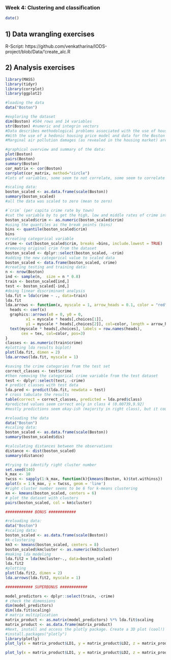 ### Week 4: Clustering and classification

```r
date() 
```

## 1) Data wrangling exercises 
R-Script:
https://github.com/venkatharina/IODS-project/blob/Data/'create_alc.R

## 2) Analysis exercises

```r

library(MASS)
library(tidyr)
library(corrplot)
library(ggplot2)

#loading the data
data("Boston")

#exploring the dataset
dim(Boston) #504 rows and 14 variables
str(Boston) #numeric and integrin vectors
#Data describes methodological problems associated with the use of housing market data to measure the willingness to pay for clean air
#With the use of a hedonic housing price model and data for the Boston metropolitan area, quantitative estimates of the willingness to pay for air quality improvements are generated
#Marginal air pollution damages (as revealed in the housing market) are found to increase with the level of air pollution and with household income

#graphical overview and summary of the data:
plot(Boston)
pairs(Boston)
summary(Boston)
cor_matrix <- cor(Boston) 
corrplot(cor_matrix, method="circle")
#lots of variables, some seem to not correlate, some seem to correlate negative/positive to each others

#scaling data:
boston_scaled <- as.data.frame(scale(Boston))
summary(boston_scaled)
#all the data was scaled to zero (mean to zero)

#`crim` (per capita crime rate by town)
#cut the variable by to get the high, low and middle rates of crime into their own categories
boston_scaled$crim <- as.numeric(boston_scaled$crim)
#using the quantiles as the break points (bins)
bins <- quantile(boston_scaled$crim)
bins
#creating categorical variable
crime <- cut(boston_scaled$crim, breaks =bins, include.lowest = TRUE)
#removing original crim from the dataset
boston_scaled <- dplyr::select(boston_scaled, -crim)
#adding the new categorical value to scaled data
boston_scaled <- data.frame(boston_scaled, crime)
#creating testing and training data:
n <- nrow(Boston)
ind <- sample(n,  size = n * 0.8)
train <- boston_scaled[ind,]
test <- boston_scaled[-ind,]
#doing linear discriminant analysis
lda.fit = lda(crime ~ ., data=train)
lda.fit
lda.arrows <- function(x, myscale = 1, arrow_heads = 0.1, color = "red", tex = 0.75, choices = c(1,2)){
  heads <- coef(x)
  graphics::arrows(x0 = 0, y0 = 0, 
         x1 = myscale * heads[,choices[1]], 
         y1 = myscale * heads[,choices[2]], col=color, length = arrow_heads)
  text(myscale * heads[,choices], labels = row.names(heads), 
       cex = tex, col=color, pos=3)
}
classes <- as.numeric(train$crime)
#plotting lda results biplot)
plot(lda.fit, dimen = 2)
lda.arrows(lda.fit, myscale = 1)

#saving the crime categories from the test set
correct_classes <- test$crime
#then removing the categorical crime variable from the test dataset
test <- dplyr::select(test, -crime)
# predict classes with test data
lda.pred <- predict(lda.fit, newdata = test)
# cross tabulate the results
table(correct = correct_classes, predicted = lda.pred$class)
#predicted values seem correct only in class 4 (0.00739,9.92)
#mostly predictions seem okay-ish (majority in right class), but it could be better

#reloading the data
data("Boston")
#scaling data:
boston_scaled <- as.data.frame(scale(Boston))
summary(boston_scaled$dis)

#calculating distances between the observations
distance <- dist(boston_scaled)
summary(distance)

#trying to identify right cluster number
set.seed(140)
k_max <- 10
twcss <- sapply(1:k_max, function(k){kmeans(Boston, k)$tot.withinss})
qplot(x = 1:k_max, y = twcss, geom = 'line')
#right cluster number seems to be 6 for k-means clustering
km <- kmeans(boston_scaled, centers = 6)
# plot the dataset with clusters
pairs(boston_scaled, col = km$cluster)

############ BONUS ############

#reloading data:
data("Boston")
#scaling data:
boston_scaled <- as.data.frame(scale(Boston))
#k-clustering
km3 <- kmeans(boston_scaled, centers = 8)
boston_scaled$kmcluster <- as.numeric(km3$cluster)
#making lda modeling
lda.fit2 = lda(kmcluster~., data=boston_scaled)
lda.fit2
#plotting 
plot(lda.fit2, dimen = 2)
lda.arrows(lda.fit2, myscale = 1)

############ SUPERBONUS ############

model_predictors <- dplyr::select(train, -crime)
# check the dimensions
dim(model_predictors)
dim(lda.fit$scaling)
# matrix multiplication
matrix_product <- as.matrix(model_predictors) %*% lda.fit$scaling
matrix_product <- as.data.frame(matrix_product)
#Next, install and access the plotly package. Create a 3D plot (cool!) of the columns of the matrix product using the code below.
#install.packages("plotly")
library(plotly)
plot_ly(x = matrix_product$LD1, y = matrix_product$LD2, z = matrix_product$LD3, type= 'scatter3d', mode='markers')

plot_ly(x = matrix_product$LD1, y = matrix_product$LD2, z = matrix_product$LD3, type= 'scatter3d', mode='markers', color= 'train$crime', colors=c('red','green','blue','violet'))

```